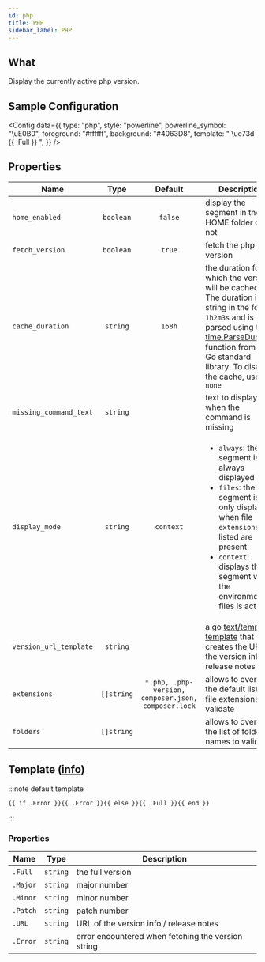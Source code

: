 ```yaml
---
id: php
title: PHP
sidebar_label: PHP
---
```


## What

Display the currently active php version.

## Sample Configuration


<Config
  data={{
    type: "php",
    style: "powerline",
    powerline_symbol: "\uE0B0",
    foreground: "#ffffff",
    background: "#4063D8",
    template: " \ue73d {{ .Full }} ",
  }}
/>

## Properties

| Name                   |    Type    |                       Default                       | Description                                                                                                                                                                                                                          |
| ---------------------- | :--------: | :-------------------------------------------------: | ------------------------------------------------------------------------------------------------------------------------------------------------------------------------------------------------------------------------------------ |
| `home_enabled`         | `boolean`  |                       `false`                       | display the segment in the HOME folder or not                                                                                                                                                                                        |
| `fetch_version`        | `boolean`  |                       `true`                        | fetch the php version                                                                                                                                                                                                                |
| `cache_duration`       |  `string`  |                       `168h`                        | the duration for which the version will be cached. The duration is a string in the format `1h2m3s` and is parsed using the [time.ParseDuration] function from the Go standard library. To disable the cache, use `none`              |
| `missing_command_text` |  `string`  |                                                     | text to display when the command is missing                                                                                                                                                                                          |
| `display_mode`         |  `string`  |                      `context`                      | <ul><li>`always`: the segment is always displayed</li><li>`files`: the segment is only displayed when file `extensions` listed are present</li><li>`context`: displays the segment when the environment or files is active</li></ul> |
| `version_url_template` |  `string`  |                                                     | a go [text/template][go-text-template] [template][templates] that creates the URL of the version info / release notes                                                                                                                |
| `extensions`           | `[]string` | `*.php, .php-version, composer.json, composer.lock` | allows to override the default list of file extensions to validate                                                                                                                                                                   |
| `folders`              | `[]string` |                                                     | allows to override the list of folder names to validate                                                                                                                                                                              |

## Template ([info][templates])

:::note default template

```template
{{ if .Error }}{{ .Error }}{{ else }}{{ .Full }}{{ end }}
```

:::

### Properties

| Name     | Type     | Description                                        |
| -------- | -------- | -------------------------------------------------- |
| `.Full`  | `string` | the full version                                   |
| `.Major` | `string` | major number                                       |
| `.Minor` | `string` | minor number                                       |
| `.Patch` | `string` | patch number                                       |
| `.URL`   | `string` | URL of the version info / release notes            |
| `.Error` | `string` | error encountered when fetching the version string |

[go-text-template]: https://golang.org/pkg/text/template/
[templates]: /docs/configuration/templates
[time.ParseDuration]: https://golang.org/pkg/time/#ParseDuration
